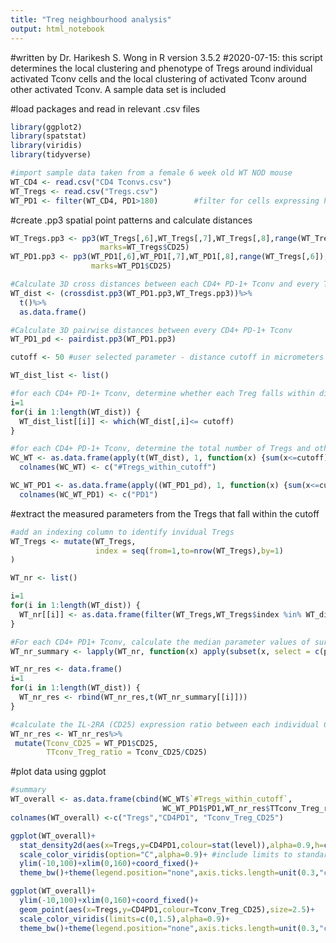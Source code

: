 ```yaml
---
title: "Treg neighbourhood analysis"
output: html_notebook
---
```


#written by Dr. Harikesh S. Wong in R version 3.5.2 
#2020-07-15: this script determines the local clustering and phenotype of Tregs around individual activated Tconv cells and the local clustering of activated Tconv around other activated Tconv. A sample data set is included

#load packages and read in relevant .csv files
```r
library(ggplot2)
library(spatstat)
library(viridis)
library(tidyverse)

#import sample data taken from a female 6 week old WT NOD mouse
WT_CD4 <- read.csv("CD4 Tconvs.csv")
WT_Tregs <- read.csv("Tregs.csv")
WT_PD1 <- filter(WT_CD4, PD1>180)        #filter for cells expressing high PD-1
```

#create .pp3 spatial point patterns and calculate distances
```r
WT_Tregs.pp3 <- pp3(WT_Tregs[,6],WT_Tregs[,7],WT_Tregs[,8],range(WT_Tregs[,6]),range(WT_Tregs[,7]),range(WT_Tregs[,8]),
                    marks=WT_Tregs$CD25) 
WT_PD1.pp3 <- pp3(WT_PD1[,6],WT_PD1[,7],WT_PD1[,8],range(WT_Tregs[,6]),range(WT_Tregs[,7]),range(WT_Tregs[,8]),
                  marks=WT_PD1$CD25) 

#Calculate 3D cross distances between each CD4+ PD-1+ Tconv and every Treg 
WT_dist <- (crossdist.pp3(WT_PD1.pp3,WT_Tregs.pp3))%>% 
  t()%>%
  as.data.frame()

#Calculate 3D pairwise distances between every CD4+ PD-1+ Tconv  
WT_PD1_pd <- pairdist.pp3(WT_PD1.pp3)

cutoff <- 50 #user selected parameter - distance cutoff in micrometers

WT_dist_list <- list()

#for each CD4+ PD-1+ Tconv, determine whether each Treg falls within distance cutoff
i=1
for(i in 1:length(WT_dist)) {
  WT_dist_list[[i]] <- which(WT_dist[,i]<= cutoff)
}

#for each CD4+ PD-1+ Tconv, determine the total number of Tregs and other CD4+ PD-1+ Tconvs within the distance cutoff
WC_WT <- as.data.frame(apply(t(WT_dist), 1, function(x) {sum(x<=cutoff)}))
  colnames(WC_WT) <- c("#Tregs_within_cutoff")

WC_WT_PD1 <- as.data.frame(apply((WT_PD1_pd), 1, function(x) {sum(x<=cutoff)}))
  colnames(WC_WT_PD1) <- c("PD1")
```

#extract the measured parameters from the Tregs that fall within the cutoff
```r
#add an indexing column to identify invidual Tregs
WT_Tregs <- mutate(WT_Tregs,
                   index = seq(from=1,to=nrow(WT_Tregs),by=1)
)

WT_nr <- list()

i=1
for(i in 1:length(WT_dist)) {
  WT_nr[[i]] <- as.data.frame(filter(WT_Tregs,WT_Tregs$index %in% WT_dist_list[[i]])) 
}

#For each CD4+ PD1+ Tconv, calculate the median parameter values of surrounding Tregs within the distance cutoff
WT_nr_summary <- lapply(WT_nr, function(x) apply(subset(x, select = c(pSTAT5, Foxp3,CD25,PD1)),2, FUN=median))

WT_nr_res <- data.frame()
i=1
for(i in 1:length(WT_dist)) {
  WT_nr_res <- rbind(WT_nr_res,t(WT_nr_summary[[i]]))
}

#calculate the IL-2RA (CD25) expression ratio between each individual CD4+ PD1+ Tconv and surrounding Tregs within distance cutoff
WT_nr_res <- WT_nr_res%>%
 mutate(Tconv_CD25 = WT_PD1$CD25,
        TTconv_Treg_ratio = Tconv_CD25/CD25)
```

#plot data using ggplot
```r
#summary
WT_overall <- as.data.frame(cbind(WC_WT$`#Tregs_within_cutoff`,
                                  WC_WT_PD1$PD1,WT_nr_res$TTconv_Treg_ratio))
colnames(WT_overall) <-c("Tregs","CD4PD1", "Tconv_Treg_CD25")

ggplot(WT_overall)+
  stat_density2d(aes(x=Tregs,y=CD4PD1,colour=stat(level)),alpha=0.9,h=c(12,12))+
  scale_color_viridis(option="C",alpha=0.9)+ #include limits to standardize the scale across conditions
  ylim(-10,100)+xlim(0,160)+coord_fixed()+
  theme_bw()+theme(legend.position="none",axis.ticks.length=unit(0.3,"cm"))

ggplot(WT_overall)+
  ylim(-10,100)+xlim(0,160)+coord_fixed()+
  geom_point(aes(x=Tregs,y=CD4PD1,colour=Tconv_Treg_CD25),size=2.5)+
  scale_color_viridis(limits=c(0,1.5),alpha=0.9)+
  theme_bw()+theme(legend.position="none",axis.ticks.length=unit(0.3,"cm"))
```

